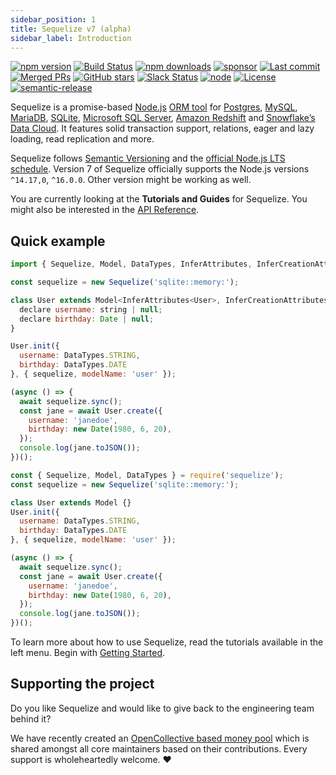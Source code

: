 ```yaml
---
sidebar_position: 1
title: Sequelize v7 (alpha)
sidebar_label: Introduction
---
```



[![npm version](https://badgen.net/npm/v/sequelize/alpha)](https://www.npmjs.com/package/sequelize)
[![Build Status](https://github.com/sequelize/sequelize/workflows/CI/badge.svg)](https://github.com/sequelize/sequelize/actions?query=workflow%3ACI)
[![npm downloads](https://badgen.net/npm/dm/sequelize)](https://www.npmjs.com/package/sequelize)
[![sponsor](https://img.shields.io/opencollective/all/sequelize?label=sponsors)](https://opencollective.com/sequelize)
[![Last commit](https://badgen.net/github/last-commit/sequelize/sequelize/main)](https://github.com/sequelize/sequelize)
[![Merged PRs](https://badgen.net/github/merged-prs/sequelize/sequelize)](https://github.com/sequelize/sequelize)
[![GitHub stars](https://badgen.net/github/stars/sequelize/sequelize)](https://github.com/sequelize/sequelize)
[![Slack Status](https://img.shields.io/badge/Slack-4A154B?logo=slack&logoColor=white)](https://sequelize.org/slack)
[![node](https://badgen.net/npm/node/sequelize/alpha)](https://www.npmjs.com/package/sequelize)
[![License](https://badgen.net/github/license/sequelize/sequelize)](https://github.com/sequelize/sequelize/blob/main/LICENSE)
[![semantic-release](https://img.shields.io/badge/%20%20%F0%9F%93%A6%F0%9F%9A%80-semantic--release-e10079.svg)](https://github.com/semantic-release/semantic-release)

Sequelize is a promise-based [Node.js](https://nodejs.org/en/about/) [ORM tool](https://en.wikipedia.org/wiki/Object-relational_mapping) for [Postgres](https://en.wikipedia.org/wiki/PostgreSQL), [MySQL](https://en.wikipedia.org/wiki/MySQL), [MariaDB](https://en.wikipedia.org/wiki/MariaDB), [SQLite](https://en.wikipedia.org/wiki/SQLite), [Microsoft SQL Server](https://en.wikipedia.org/wiki/Microsoft_SQL_Server), [Amazon Redshift](https://docs.aws.amazon.com/redshift/index.html) and [Snowflake’s Data Cloud](https://docs.snowflake.com/en/user-guide/intro-key-concepts.html). It features solid transaction support, relations, eager and lazy loading, read replication and more.

Sequelize follows [Semantic Versioning](https://semver.org) and the [official Node.js LTS schedule](https://nodejs.org/en/about/releases/). Version 7 of Sequelize officially supports the Node.js versions `^14.17,0`, `^16.0.0`. Other version might be working as well.

You are currently looking at the **Tutorials and Guides** for Sequelize. You might also be interested in the [API Reference](pathname:///api/v7).

## Quick example

<Tabs>
<TabItem value="ts" label="TypeScript">

```javascript
import { Sequelize, Model, DataTypes, InferAttributes, InferCreationAttributes } from 'sequelize';

const sequelize = new Sequelize('sqlite::memory:');

class User extends Model<InferAttributes<User>, InferCreationAttributes<User>> {
  declare username: string | null;
  declare birthday: Date | null;
}

User.init({
  username: DataTypes.STRING,
  birthday: DataTypes.DATE
}, { sequelize, modelName: 'user' });

(async () => {
  await sequelize.sync();
  const jane = await User.create({
    username: 'janedoe',
    birthday: new Date(1980, 6, 20),
  });
  console.log(jane.toJSON());
})();
```

</TabItem>
<TabItem value="js" label="JavaScript (CJS)">

```javascript
const { Sequelize, Model, DataTypes } = require('sequelize');
const sequelize = new Sequelize('sqlite::memory:');

class User extends Model {}
User.init({
  username: DataTypes.STRING,
  birthday: DataTypes.DATE
}, { sequelize, modelName: 'user' });

(async () => {
  await sequelize.sync();
  const jane = await User.create({
    username: 'janedoe',
    birthday: new Date(1980, 6, 20),
  });
  console.log(jane.toJSON());
})();
```

</TabItem>
</Tabs>

To learn more about how to use Sequelize, read the tutorials available in the left menu. Begin with [Getting Started](./getting-started.mdx).

## Supporting the project

Do you like Sequelize and would like to give back to the engineering team behind it?

We have recently created an [OpenCollective based money pool](https://opencollective.com/sequelize) which is shared amongst all core maintainers based on their contributions. Every support is wholeheartedly welcome. ❤️
